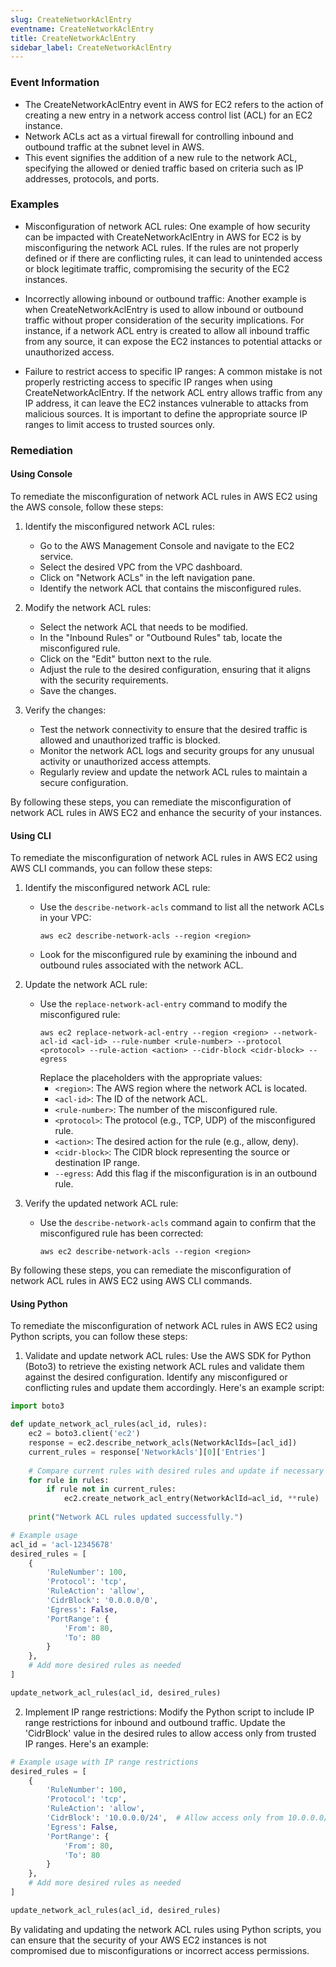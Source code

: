 ```yaml
--- 
slug: CreateNetworkAclEntry
eventname: CreateNetworkAclEntry
title: CreateNetworkAclEntry
sidebar_label: CreateNetworkAclEntry
---
```

                       
### Event Information

- The CreateNetworkAclEntry event in AWS for EC2 refers to the action of creating a new entry in a network access control list (ACL) for an EC2 instance.
- Network ACLs act as a virtual firewall for controlling inbound and outbound traffic at the subnet level in AWS.
- This event signifies the addition of a new rule to the network ACL, specifying the allowed or denied traffic based on criteria such as IP addresses, protocols, and ports.


### Examples

- Misconfiguration of network ACL rules: One example of how security can be impacted with CreateNetworkAclEntry in AWS for EC2 is by misconfiguring the network ACL rules. If the rules are not properly defined or if there are conflicting rules, it can lead to unintended access or block legitimate traffic, compromising the security of the EC2 instances.

- Incorrectly allowing inbound or outbound traffic: Another example is when CreateNetworkAclEntry is used to allow inbound or outbound traffic without proper consideration of the security implications. For instance, if a network ACL entry is created to allow all inbound traffic from any source, it can expose the EC2 instances to potential attacks or unauthorized access.

- Failure to restrict access to specific IP ranges: A common mistake is not properly restricting access to specific IP ranges when using CreateNetworkAclEntry. If the network ACL entry allows traffic from any IP address, it can leave the EC2 instances vulnerable to attacks from malicious sources. It is important to define the appropriate source IP ranges to limit access to trusted sources only.

### Remediation

#### Using Console

To remediate the misconfiguration of network ACL rules in AWS EC2 using the AWS console, follow these steps:

1. Identify the misconfigured network ACL rules: 
   - Go to the AWS Management Console and navigate to the EC2 service.
   - Select the desired VPC from the VPC dashboard.
   - Click on "Network ACLs" in the left navigation pane.
   - Identify the network ACL that contains the misconfigured rules.

2. Modify the network ACL rules:
   - Select the network ACL that needs to be modified.
   - In the "Inbound Rules" or "Outbound Rules" tab, locate the misconfigured rule.
   - Click on the "Edit" button next to the rule.
   - Adjust the rule to the desired configuration, ensuring that it aligns with the security requirements.
   - Save the changes.

3. Verify the changes:
   - Test the network connectivity to ensure that the desired traffic is allowed and unauthorized traffic is blocked.
   - Monitor the network ACL logs and security groups for any unusual activity or unauthorized access attempts.
   - Regularly review and update the network ACL rules to maintain a secure configuration.

By following these steps, you can remediate the misconfiguration of network ACL rules in AWS EC2 and enhance the security of your instances.

#### Using CLI

To remediate the misconfiguration of network ACL rules in AWS EC2 using AWS CLI commands, you can follow these steps:

1. Identify the misconfigured network ACL rule:
   - Use the `describe-network-acls` command to list all the network ACLs in your VPC: 
     ```
     aws ec2 describe-network-acls --region <region>
     ```
   - Look for the misconfigured rule by examining the inbound and outbound rules associated with the network ACL.

2. Update the network ACL rule:
   - Use the `replace-network-acl-entry` command to modify the misconfigured rule:
     ```
     aws ec2 replace-network-acl-entry --region <region> --network-acl-id <acl-id> --rule-number <rule-number> --protocol <protocol> --rule-action <action> --cidr-block <cidr-block> --egress
     ```
     Replace the placeholders with the appropriate values:
     - `<region>`: The AWS region where the network ACL is located.
     - `<acl-id>`: The ID of the network ACL.
     - `<rule-number>`: The number of the misconfigured rule.
     - `<protocol>`: The protocol (e.g., TCP, UDP) of the misconfigured rule.
     - `<action>`: The desired action for the rule (e.g., allow, deny).
     - `<cidr-block>`: The CIDR block representing the source or destination IP range.
     - `--egress`: Add this flag if the misconfiguration is in an outbound rule.

3. Verify the updated network ACL rule:
   - Use the `describe-network-acls` command again to confirm that the misconfigured rule has been corrected:
     ```
     aws ec2 describe-network-acls --region <region>
     ```

By following these steps, you can remediate the misconfiguration of network ACL rules in AWS EC2 using AWS CLI commands.

#### Using Python

To remediate the misconfiguration of network ACL rules in AWS EC2 using Python scripts, you can follow these steps:

1. Validate and update network ACL rules: Use the AWS SDK for Python (Boto3) to retrieve the existing network ACL rules and validate them against the desired configuration. Identify any misconfigured or conflicting rules and update them accordingly. Here's an example script:

```python
import boto3

def update_network_acl_rules(acl_id, rules):
    ec2 = boto3.client('ec2')
    response = ec2.describe_network_acls(NetworkAclIds=[acl_id])
    current_rules = response['NetworkAcls'][0]['Entries']
    
    # Compare current rules with desired rules and update if necessary
    for rule in rules:
        if rule not in current_rules:
            ec2.create_network_acl_entry(NetworkAclId=acl_id, **rule)
    
    print("Network ACL rules updated successfully.")

# Example usage
acl_id = 'acl-12345678'
desired_rules = [
    {
        'RuleNumber': 100,
        'Protocol': 'tcp',
        'RuleAction': 'allow',
        'CidrBlock': '0.0.0.0/0',
        'Egress': False,
        'PortRange': {
            'From': 80,
            'To': 80
        }
    },
    # Add more desired rules as needed
]

update_network_acl_rules(acl_id, desired_rules)
```

2. Implement IP range restrictions: Modify the Python script to include IP range restrictions for inbound and outbound traffic. Update the 'CidrBlock' value in the desired rules to allow access only from trusted IP ranges. Here's an example:

```python
# Example usage with IP range restrictions
desired_rules = [
    {
        'RuleNumber': 100,
        'Protocol': 'tcp',
        'RuleAction': 'allow',
        'CidrBlock': '10.0.0.0/24',  # Allow access only from 10.0.0.0/24
        'Egress': False,
        'PortRange': {
            'From': 80,
            'To': 80
        }
    },
    # Add more desired rules as needed
]

update_network_acl_rules(acl_id, desired_rules)
```

By validating and updating the network ACL rules using Python scripts, you can ensure that the security of your AWS EC2 instances is not compromised due to misconfigurations or incorrect access permissions.


 